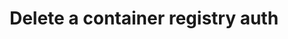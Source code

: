 ---
title: "Delete a container registry auth"
openapi: DELETE /containerregistryauth/{containerRegistryAuthId}
---
